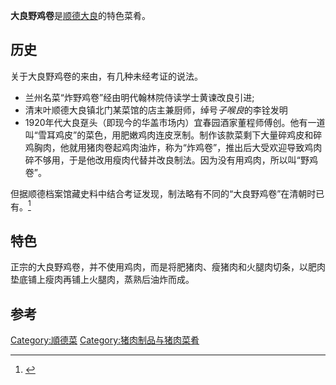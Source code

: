 '''大良野鸡卷'''是[[顺德|顺德]][[大良街道|大良]]的特色菜肴。

== 历史 ==
关于大良野鸡卷的来由，有几种未经考证的说法。
*兰州名菜“炸野鸡卷”经由明代翰林院侍读学士黄谏改良引进;
*清末叶顺德大良镇北门某菜馆的店主兼厨师，绰号''子喉良''的李铨发明
*1920年代大良趸头（即现今的华盖市场内）宜春园酒家董程师傅创。他有一道叫“雪耳鸡皮”的菜色，用肥嫩鸡肉连皮烹制。制作该款菜剩下大量碎鸡皮和碎鸡胸肉，他就用猪肉卷起鸡肉油炸，称为“炸鸡卷”，推出后大受欢迎导致鸡肉碎不够用，于是他改用瘦肉代替并改良制法。因为没有用鸡肉，所以叫“野鸡卷”。
但据顺德档案馆藏史料中结合考证发现，制法略有不同的“大良野鸡卷”在清朝时已有。<ref>{{Cite web |url=http://www.fsehome.com/show.aspx?id=54088 |title=话说顺德美食（三）大良野鸡卷 |access-date=2010-04-11 |archive-url=https://web.archive.org/web/20160304093354/http://www.fsehome.com/show.aspx?id=54088 |archive-date=2016-03-04 |dead-url=yes }}</ref>

== 特色 ==
正宗的大良野鸡卷，并不使用鸡肉，而是将肥猪肉、瘦猪肉和火腿肉切条，以肥肉垫底铺上瘦肉再铺上火腿肉，蒸熟后油炸而成。

== 参考 ==
<references/>

{{模板:顺德小食}}

[[Category:順德菜|Category:順德菜]]
[[Category:猪肉制品与猪肉菜肴|Category:猪肉制品与猪肉菜肴]]